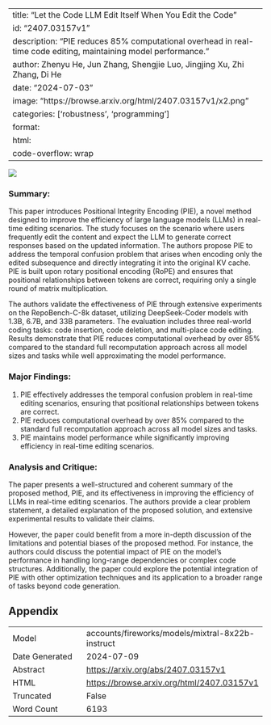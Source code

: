 
---
title: "Let the Code LLM Edit Itself When You Edit the Code"
id: "2407.03157v1"
description: "PIE reduces 85% computational overhead in real-time code editing, maintaining model performance."
author: Zhenyu He, Jun Zhang, Shengjie Luo, Jingjing Xu, Zhi Zhang, Di He
date: "2024-07-03"
image: "https://browse.arxiv.org/html/2407.03157v1/x2.png"
categories: ['robustness', 'programming']
format:
  html:
    code-overflow: wrap
---

![](https://browse.arxiv.org/html/2407.03157v1/x2.png)

### Summary:

This paper introduces Positional Integrity Encoding (PIE), a novel method designed to improve the efficiency of large language models (LLMs) in real-time editing scenarios. The study focuses on the scenario where users frequently edit the content and expect the LLM to generate correct responses based on the updated information. The authors propose PIE to address the temporal confusion problem that arises when encoding only the edited subsequence and directly integrating it into the original KV cache. PIE is built upon rotary positional encoding (RoPE) and ensures that positional relationships between tokens are correct, requiring only a single round of matrix multiplication.

The authors validate the effectiveness of PIE through extensive experiments on the RepoBench-C-8k dataset, utilizing DeepSeek-Coder models with 1.3B, 6.7B, and 33B parameters. The evaluation includes three real-world coding tasks: code insertion, code deletion, and multi-place code editing. Results demonstrate that PIE reduces computational overhead by over 85% compared to the standard full recomputation approach across all model sizes and tasks while well approximating the model performance.

### Major Findings:

1. PIE effectively addresses the temporal confusion problem in real-time editing scenarios, ensuring that positional relationships between tokens are correct.
2. PIE reduces computational overhead by over 85% compared to the standard full recomputation approach across all model sizes and tasks.
3. PIE maintains model performance while significantly improving efficiency in real-time editing scenarios.

### Analysis and Critique:

The paper presents a well-structured and coherent summary of the proposed method, PIE, and its effectiveness in improving the efficiency of LLMs in real-time editing scenarios. The authors provide a clear problem statement, a detailed explanation of the proposed solution, and extensive experimental results to validate their claims.

However, the paper could benefit from a more in-depth discussion of the limitations and potential biases of the proposed method. For instance, the authors could discuss the potential impact of PIE on the model's performance in handling long-range dependencies or complex code structures. Additionally, the paper could explore the potential integration of PIE with other optimization techniques and its application to a broader range of tasks beyond code generation.


## Appendix

|          |          |
|----------|----------|
| Model     | accounts/fireworks/models/mixtral-8x22b-instruct       |
| Date Generated     | 2024-07-09       |
| Abstract | [https://arxiv.org/abs/2407.03157v1](https://arxiv.org/abs/2407.03157v1)        |
| HTML     | [https://browse.arxiv.org/html/2407.03157v1](https://browse.arxiv.org/html/2407.03157v1)       |
| Truncated       | False       |
| Word Count       | 6193       |